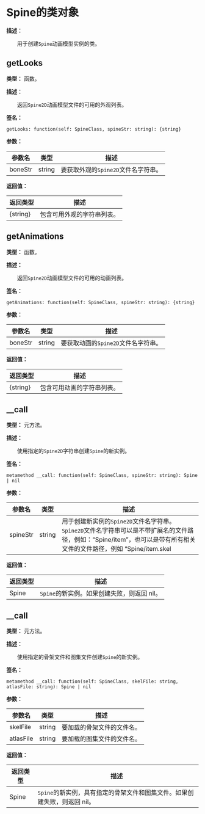 
# Spine的类对象

**描述：**

&emsp;&emsp;用于创建`Spine`动画模型实例的类。

## getLooks

**类型：** 函数。

**描述：**

&emsp;&emsp;返回`Spine2D`动画模型文件的可用的外观列表。

**签名：**
```tl
getLooks: function(self: SpineClass, spineStr: string): {string}
```

**参数：**

| 参数名 | 类型 | 描述 |
| --- | --- | --- |
| boneStr | string | 要获取外观的`Spine2D`文件名字符串。 |

**返回值：**

| 返回类型 | 描述 |
| --- | --- |
| \{string} | 包含可用外观的字符串列表。 |

## getAnimations

**类型：** 函数。

**描述：**

&emsp;&emsp;返回`Spine2D`动画模型文件的可用的动画列表。

**签名：**
```tl
getAnimations: function(self: SpineClass, spineStr: string): {string}
```

**参数：**

| 参数名 | 类型 | 描述 |
| --- | --- | --- |
| boneStr | string | 要获取动画的`Spine2D`文件名字符串。 |

**返回值：**

| 返回类型 | 描述 |
| --- | --- |
| \{string} | 包含可用动画的字符串列表。 |

## __call

**类型：** 元方法。

**描述：**

&emsp;&emsp;使用指定的`Spine2D`字符串创建`Spine`的新实例。

**签名：**
```tl
metamethod __call: function(self: SpineClass, spineStr: string): Spine | nil
```

**参数：**

| 参数名 | 类型 | 描述 |
| --- | --- | --- |
| spineStr | string | 用于创建新实例的`Spine2D`文件名字符串。<br/>`Spine2D`文件名字符串可以是不带扩展名的文件路径，例如：“Spine/item”，也可以是带有所有相关文件的文件路径，例如 “Spine/item.skel|Spine/item.atlas” 或 “Spine/item.json|Spine/item.atlas”。 |

**返回值：**

| 返回类型 | 描述 |
| --- | --- |
| Spine | `Spine`的新实例。如果创建失败，则返回 nil。 |

## __call

**类型：** 元方法。

**描述：**

&emsp;&emsp;使用指定的骨架文件和图集文件创建`Spine`的新实例。

**签名：**
```tl
metamethod __call: function(self: SpineClass, skelFile: string, atlasFile: string): Spine | nil
```

**参数：**

| 参数名 | 类型 | 描述 |
| --- | --- | --- |
| skelFile | string | 要加载的骨架文件的文件名。 |
| atlasFile | string | 要加载的图集文件的文件名。 |

**返回值：**

| 返回类型 | 描述 |
| --- | --- |
| Spine | `Spine`的新实例，具有指定的骨架文件和图集文件。如果创建失败，则返回 nil。 |